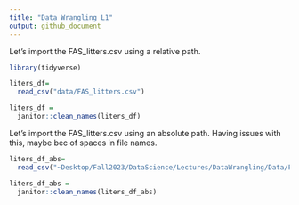 ```yaml
---
title: "Data Wrangling L1"
output: github_document
---
```


Let's import the FAS_litters.csv using a relative path.

```r
library(tidyverse)
```


```r
liters_df=
  read_csv("data/FAS_litters.csv")

liters_df = 
  janitor::clean_names(liters_df)
```

Let's import the FAS_litters.csv using an absolute path. Having issues with this, maybe bec of spaces in file names.

```r
liters_df_abs=
  read_csv("~Desktop/Fall2023/DataScience/Lectures/DataWrangling/Data/FAS_litters.csv")

liters_df_abs = 
  janitor::clean_names(liters_df_abs)
```